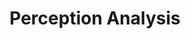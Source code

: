 ---
title: Perception Analysis
openapi-schema: perception_analysis
description: |
    This is an event broadcasted by Tavus.

    This is fired after ending a conversation, when the replica has finished summarizing the visual artifacts that were detected throughout the call. This is a feature that is only available when the persona has `raven-0` specified in the <a href="/sections/conversational-video-interface/persona/perception#end-of-call-perception-analysis" target="_blank" rel="noopener noreferrer">Perception Layer</a>.
---